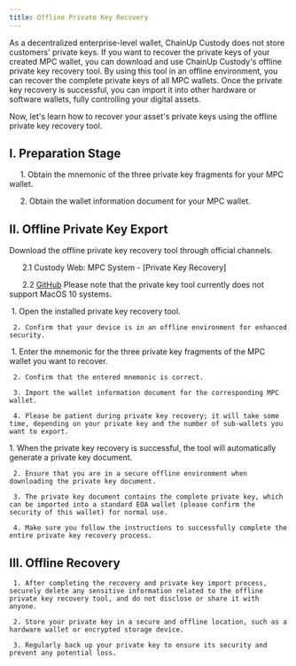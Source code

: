 ```yaml
---
title: Offline Private Key Recovery
---
```


As a decentralized enterprise-level wallet, ChainUp Custody does not store customers' private keys. If you want to recover the private keys of your created MPC wallet, you can download and use ChainUp Custody's offline private key recovery tool. By using this tool in an offline environment, you can recover the complete private keys of all MPC wallets. Once the private key recovery is successful, you can import it into other hardware or software wallets, fully controlling your digital assets.

Now, let's learn how to recover your asset's private keys using the offline private key recovery tool.

## I. Preparation Stage
     1. Obtain the mnemonic of the three private key fragments for your MPC wallet.
		
     2. Obtain the wallet information document for your MPC wallet.

## II. Offline Private Key Export
<Steps>
<Step title="Installation">
    Download the offline private key recovery tool through official channels.
    
      2.1 Custody Web: MPC System - [Private Key Recovery]

      2.2 [GitHub](https://github.com/ChainUp-Custody/mpc-desktop-application/releases)
<Note>
Please note that the private key tool currently does not support MacOS 10 systems.
</Note>
</Step>

<Step title="Open the Tool">
     1. Open the installed private key recovery tool.

     2. Confirm that your device is in an offline environment for enhanced security.
</Step>

<Step title="Start Recovery">
     1. Enter the mnemonic for the three private key fragments of the MPC wallet you want to recover.

     2. Confirm that the entered mnemonic is correct.

     3. Import the wallet information document for the corresponding MPC wallet.

     4. Please be patient during private key recovery; it will take some time, depending on your private key and the number of sub-wallets you want to export.
</Step>

<Step title="Export Private Key">
     1. When the private key recovery is successful, the tool will automatically generate a private key document.

     2. Ensure that you are in a secure offline environment when downloading the private key document.

     3. The private key document contains the complete private key, which can be imported into a standard EOA wallet (please confirm the security of this wallet) for normal use.

     4. Make sure you follow the instructions to successfully complete the entire private key recovery process.
</Step>
</Steps>

## III. Offline Recovery
     1. After completing the recovery and private key import process, securely delete any sensitive information related to the offline private key recovery tool, and do not disclose or share it with anyone.

     2. Store your private key in a secure and offline location, such as a hardware wallet or encrypted storage device.

     3. Regularly back up your private key to ensure its security and prevent any potential loss.


